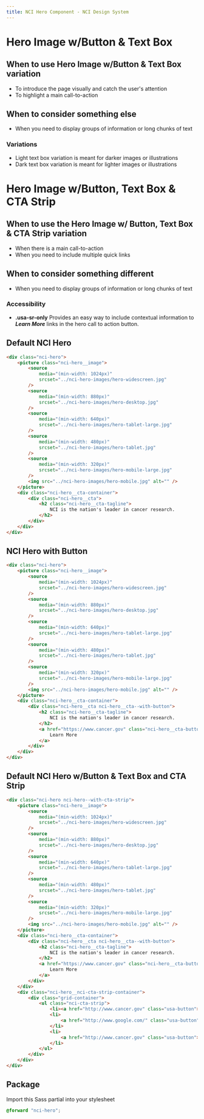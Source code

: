 ```yaml
---
title: NCI Hero Component - NCI Design System
---
```


# Hero Image w/Button & Text Box

## When to use Hero Image w/Button & Text Box variation

- To introduce the page visually and catch the user's attention
- To highlight a main call-to-action

## When to consider something else

- When you need to display groups of information or long chunks of text

### Variations

- Light text box variation is meant for darker images or illustrations
- Dark text box variation is meant for lighter images or illustrations

# Hero Image w/Button, Text Box & CTA Strip

## When to use the Hero Image w/ Button, Text Box & CTA Strip variation

- When there is a main call-to-action
- When you need to include multiple quick links

## When to consider something different

- When you need to display groups of information or long chunks of text

### Accessibility

- **.usa-sr-only** Provides an easy way to include contextual information to **_Learn More_** links in the hero call to action button.

## Default NCI Hero

```html
<div class="nci-hero">
	<picture class="nci-hero__image">
		<source
			media="(min-width: 1024px)"
			srcset="../nci-hero-images/hero-widescreen.jpg"
		/>
		<source
			media="(min-width: 880px)"
			srcset="../nci-hero-images/hero-desktop.jpg"
		/>
		<source
			media="(min-width: 640px)"
			srcset="../nci-hero-images/hero-tablet-large.jpg"
		/>
		<source
			media="(min-width: 480px)"
			srcset="../nci-hero-images/hero-tablet.jpg"
		/>
		<source
			media="(min-width: 320px)"
			srcset="../nci-hero-images/hero-mobile-large.jpg"
		/>
		<img src="../nci-hero-images/hero-mobile.jpg" alt="" />
	</picture>
	<div class="nci-hero__cta-container">
		<div class="nci-hero__cta">
			<h2 class="nci-hero__cta-tagline">
				NCI is the nation's leader in cancer research.
			</h2>
		</div>
	</div>
</div>
```

## NCI Hero with Button

```html
<div class="nci-hero">
	<picture class="nci-hero__image">
		<source
			media="(min-width: 1024px)"
			srcset="../nci-hero-images/hero-widescreen.jpg"
		/>
		<source
			media="(min-width: 880px)"
			srcset="../nci-hero-images/hero-desktop.jpg"
		/>
		<source
			media="(min-width: 640px)"
			srcset="../nci-hero-images/hero-tablet-large.jpg"
		/>
		<source
			media="(min-width: 480px)"
			srcset="../nci-hero-images/hero-tablet.jpg"
		/>
		<source
			media="(min-width: 320px)"
			srcset="../nci-hero-images/hero-mobile-large.jpg"
		/>
		<img src="../nci-hero-images/hero-mobile.jpg" alt="" />
	</picture>
	<div class="nci-hero__cta-container">
		<div class="nci-hero__cta nci-hero__cta--with-button">
			<h2 class="nci-hero__cta-tagline">
				NCI is the nation's leader in cancer research.
			</h2>
			<a href="https://www.cancer.gov" class="nci-hero__cta-button usa-button">
				Learn More
			</a>
		</div>
	</div>
</div>
```

## Default NCI Hero w/Button & Text Box and CTA Strip

```html
<div class="nci-hero nci-hero--with-cta-strip">
	<picture class="nci-hero__image">
		<source
			media="(min-width: 1024px)"
			srcset="../nci-hero-images/hero-widescreen.jpg"
		/>
		<source
			media="(min-width: 880px)"
			srcset="../nci-hero-images/hero-desktop.jpg"
		/>
		<source
			media="(min-width: 640px)"
			srcset="../nci-hero-images/hero-tablet-large.jpg"
		/>
		<source
			media="(min-width: 480px)"
			srcset="../nci-hero-images/hero-tablet.jpg"
		/>
		<source
			media="(min-width: 320px)"
			srcset="../nci-hero-images/hero-mobile-large.jpg"
		/>
		<img src="../nci-hero-images/hero-mobile.jpg" alt="" />
	</picture>
	<div class="nci-hero__cta-container">
		<div class="nci-hero__cta nci-hero__cta--with-button">
			<h2 class="nci-hero__cta-tagline">
				NCI is the nation's leader in cancer research.
			</h2>
			<a href="https://www.cancer.gov" class="nci-hero__cta-button usa-button">
				Learn More
			</a>
		</div>
	</div>
	<div class="nci-hero__nci-cta-strip-container">
		<div class="grid-container">
			<ul class="nci-cta-strip">
				<li><a href="http://www.cancer.gov" class="usa-button">Programs</a></li>
				<li>
					<a href="http://www.google.com/" class="usa-button">Resources</a>
				</li>
				<li>
					<a href="http://www.cancer.gov" class="usa-button">Success Stories</a>
				</li>
			</ul>
		</div>
	</div>
</div>
```

## Package

Import this Sass partial into your stylesheet

```scss nopreview
@forward "nci-hero";
```
